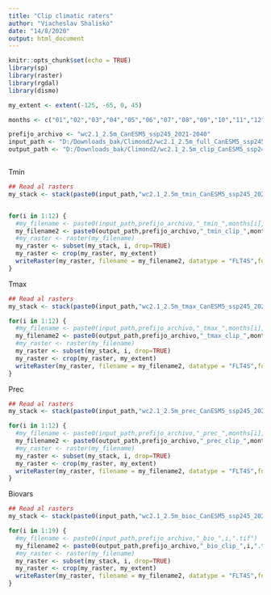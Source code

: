 ---
title: "Clip climatic raters"
author: "Viacheslav Shalisko"
date: "14/8/2020"
output: html_document
---

```{r setup, include=FALSE}
knitr::opts_chunk$set(echo = TRUE)
library(sp)
library(raster)
library(rgdal)
library(dismo)
```

```{r}
my_extent <- extent(-125, -65, 0, 45)

months <- c("01","02","03","04","05","06","07","08","09","10","11","12")

prefijo_archivo <- "wc2.1_2.5m_CanESM5_ssp245_2021-2040"
input_path <- "D:/Downloads_bak/Climond2/wc2.1_2.5m_full_CanESM5_ssp245_2021-2040/"
output_path <- "D:/Downloads_bak/Climond2/wc2.1_2.5m_clip_CanESM5_ssp245_2021-2040/"
```

```{r}

```


Tmin

```{r}
## Read al rasters
my_stack <- stack(paste0(input_path,"wc2.1_2.5m_tmin_CanESM5_ssp245_2021-2040.tif"))


for(i in 1:12) {
  #my_filename <- paste0(input_path,prefijo_archivo,"_tmin_",months[i],".tif")
  my_filename2 <- paste0(output_path,prefijo_archivo,"_tmin_clip_",months[i],".tif")
  #my_raster <- raster(my_filename)
  my_raster <- subset(my_stack, i, drop=TRUE)
  my_raster <- crop(my_raster, my_extent)
  writeRaster(my_raster, filename = my_filename2, datatype = "FLT4S",format = "GTiff", overwrite = TRUE) 
}
```

Tmax

```{r}
## Read al rasters
my_stack <- stack(paste0(input_path,"wc2.1_2.5m_tmax_CanESM5_ssp245_2021-2040.tif"))

for(i in 1:12) {
  #my_filename <- paste0(input_path,prefijo_archivo,"_tmax_",months[i],".tif")
  my_filename2 <- paste0(output_path,prefijo_archivo,"_tmax_clip_",months[i],".tif")
  #my_raster <- raster(my_filename)
  my_raster <- subset(my_stack, i, drop=TRUE)
  my_raster <- crop(my_raster, my_extent)
  writeRaster(my_raster, filename = my_filename2, datatype = "FLT4S",format = "GTiff", overwrite = TRUE) 
}
```

Prec

```{r}
## Read al rasters
my_stack <- stack(paste0(input_path,"wc2.1_2.5m_prec_CanESM5_ssp245_2021-2040.tif"))

for(i in 1:12) {
  #my_filename <- paste0(input_path,prefijo_archivo,"_prec_",months[i],".tif")
  my_filename2 <- paste0(output_path,prefijo_archivo,"_prec_clip_",months[i],".tif")
  #my_raster <- raster(my_filename)
  my_raster <- subset(my_stack, i, drop=TRUE)
  my_raster <- crop(my_raster, my_extent)
  writeRaster(my_raster, filename = my_filename2, datatype = "FLT4S",format = "GTiff", overwrite = TRUE) 
}
```


Biovars

```{r}
## Read al rasters
my_stack <- stack(paste0(input_path,"wc2.1_2.5m_bioc_CanESM5_ssp245_2021-2040.tif"))

for(i in 1:19) {
  #my_filename <- paste0(input_path,prefijo_archivo,"_bio_",i,".tif")
  my_filename2 <- paste0(output_path,prefijo_archivo,"_bio_clip_",i,".tif")
  #my_raster <- raster(my_filename)
  my_raster <- subset(my_stack, i, drop=TRUE)
  my_raster <- crop(my_raster, my_extent)
  writeRaster(my_raster, filename = my_filename2, datatype = "FLT4S",format = "GTiff", overwrite = TRUE) 
}
```

